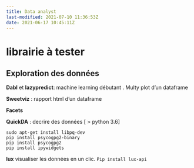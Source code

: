 ```yaml
---
title: Data analyst
last-modified: 2021-07-10 11:36:53Z
date: 2021-06-17 10:45:11Z
---
```



# librairie à tester

## Exploration des données 
**Dabl** et **lazypredict**: machine learning débutant . Multy plot d'un dataframe

**Sweetviz** : rapport html d'un dataframe

**Facets**

**QuickDA** : decrire des données [ > python 3.6]
```
sudo apt-get install libpq-dev
pip install psycogpg2-binary
pip install psycogpg2
pip install ipywidgets
```


**lux** visualiser les données en un clic. 
`Pip install lux-api`
